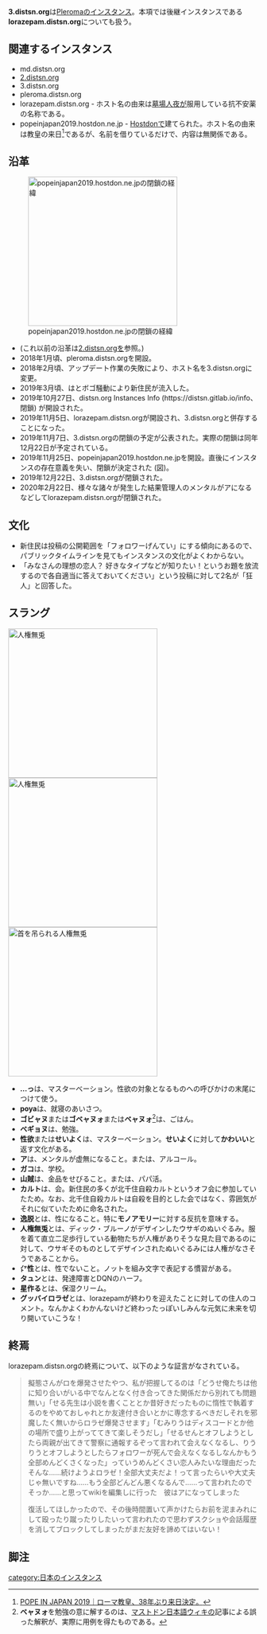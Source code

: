 {{Infobox instance
| Name          = 3.distsn.org
| Image         = [[ファイル:kokona_no_kokoha.png|240px]]
| Domain        = 3.distsn.org (閉鎖)<br>lorazepam.distsn.org (閉鎖)
| Admin         = [[墓場人夜]]
<!-- | Moderator     = モデレーター, モデレーター, モデレーター -->
| Country       = かながわのくに
| Start         = 2018年2月
| SourceCode    = https://git.pleroma.social/hakabahitoyo
| Alias         = 3, ロラゼ, lo
}}'''3.distsn.org'''は[[Pleroma]]のインスタンス。本項では後継インスタンスである'''lorazepam.distsn.org'''についても扱う。

==関連するインスタンス==

* md.distsn.org
* [[2.distsn.org]]
* 3.distsn.org
* pleroma.distsn.org
* lorazepam.distsn.org - ホスト名の由来は[[墓場人夜]]が服用している抗不安薬の名称である。
* popeinjapan2019.hostdon.ne.jp - [[Hostdon]]で建てられた。ホスト名の由来は教皇の来日<ref>[https://popeinjapan2019.jp POPE IN JAPAN 2019｜ローマ教皇、38年ぶり来日決定。]</ref>であるが、名前を借りているだけで、内容は無関係である。

==沿革==
[[File:Popeinjapan2019-instance-ruin.jpeg|thumb|300px|right|popeinjapan2019.hostdon.ne.jpの閉鎖の経緯]]

* (これ以前の沿革は[[2.distsn.org]]を参照。)
* 2018年1月頃、pleroma.distsn.orgを開設。
* 2018年2月頃、アップデート作業の失敗により、ホスト名を3.distsn.orgに変更。
* 2019年3月頃、はとボゴ騒動により新住民が流入した。
* 2019年10月27日、distsn.org Instances Info (<nowiki>https://distsn.gitlab.io/info</nowiki>、閉鎖) が開設された。
* 2019年11月5日、lorazepam.distsn.orgが開設され、3.distsn.orgと併存することになった。
* 2019年11月7日、3.distsn.orgの閉鎖の予定が公表された。実際の閉鎖は同年12月22日が予定されている。
* 2019年11月25日、popeinjapan2019.hostdon.ne.jpを開設。直後にインスタンスの存在意義を失い、閉鎖が決定された (図)。
* 2019年12月22日、3.distsn.orgが閉鎖された。
* 2020年2月22日、様々な諸々が発生した結果管理人のメンタルがアになるなどしてlorazepam.distsn.orgが閉鎖された。

==文化==
* 新住民は投稿の公開範囲を「フォロワーげんてい」にする傾向にあるので、パブリックタイムラインを見てもインスタンスの文化がよくわからない。
* 「みなさんの理想の恋人？ 好きなタイプなどが知りたい！というお題を放流するので各自適当に答えておいてください」という投稿に対して2名が「狂人」と回答した。

==スラング==
[[File:Bruna rabbit 1.jpg|thumb|300px|right|人権無兎]]
[[File:Bruna-rabbit-2.jpg|thumb|300px|right|人権無兎]]
[[File:Rabbit hung.jpg|thumb|300px|right|首を吊られる人権無兎]]
* '''…っ'''は、マスターベーション。性欲の対象となるものへの呼びかけの末尾につけて使う。
* '''poya'''は、就寝のあいさつ。
* '''ゴビャヌ'''または'''ゴベャヌォ'''または'''ベャヌォ'''<ref>'''ベャヌォ'''を勉強の意に解するのは、[[マストドン日本語ウィキ]]の記事による誤った解釈が、実際に用例を得たものである。</ref>は、ごはん。
* '''ベギョヌ'''は、勉強。
* '''性欲'''または'''せいよく'''は、マスターベーション。'''せいよく'''に対して'''かわいい'''と返す文化がある。
* '''ア'''は、メンタルが虚無になること。または、アルコール。
* '''ガコ'''は、学校。
* '''山賊'''は、金品をせびること。または、パパ活。
* '''カルト'''は、会。新住民の多くが北千住自殺カルトというオフ会に参加していたため。なお、北千住自殺カルトは自殺を目的とした会ではなく、雰囲気がそれに似ていたために命名された。
* '''逸脱'''とは、性になること。特に'''モノアモリー'''に対する反抗を意味する。
* '''人権無兎'''とは、ディック・ブルーノがデザインしたウサギのぬいぐるみ。服を着て直立二足歩行している動物たちが人権がありそうな見た目であるのに対して、ウサギそのものとしてデザインされたぬいぐるみには人権がなさそうであることから。
* '''㌩性'''とは、性でないこと。ノットを組み文字で表記する慣習がある。
* '''タュン'''とは、発達障害とDQNのハーフ。
* '''星作る'''とは、保湿クリーム。
* '''グッバイロラゼ'''とは、lorazepamが終わりを迎えたことに対しての住人のコメント。なんかよくわかんないけど終わったっぽいしみんな元気に未来を切り開いていこうな！

==終焉==

lorazepam.distsn.orgの終焉について、以下のような証言がなされている。

<blockquote>
擬態さんがロを爆発させたやつ、私が把握してるのは「どうせ俺たちは他に知り合いがいる中でなんとなく付き合ってきた関係だから別れても問題無い」「せる先生は小説を書くこととか昔好きだったものに惰性で執着するのをやめておしゃれとか友達付き合いとかに専念するべきだしそれを邪魔したく無いからロラゼ爆発させます」「むみりうはディスコードとか他の場所で盛り上がっててきて楽しそうだし」「せるせんとオフしようとしたら両親が出てきて警察に通報するぞって言われて会えなくなるし、りうりうとオフしようとしたらフォロワーが死んで会えなくなるしなんかもう全部めんどくさくなった」っていうめんどくさい恋人みたいな理由だった　そんな……続けようよロラゼ！全部大丈夫だよ！って言ったらいや大丈夫じゃ無いですね……もう全部どんどん悪くなるんで……って言われたのでそっか……と思ってwikiを編集しに行った　彼はアになってしまった

復活してほしかったので、その後時間置いて声かけたらお前を泥まみれにして殴ったり蹴ったりしたいって言われたので思わずスクショや会話履歴を消してブロックしてしまったがまだ友好を諦めてはいない！
</blockquote>

==脚注==
<references />

{{DEFAULTSORT:3distsnorg}}
[[category:日本のインスタンス]]
